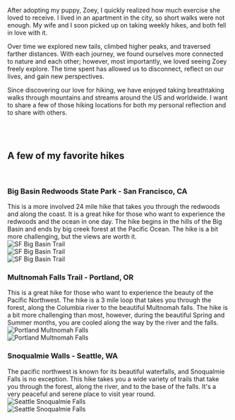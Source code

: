 <p>
  After adopting my puppy, Zoey, I quickly realized how much exercise she loved
  to receive. I lived in an apartment in the city, so short walks were not
  enough. My wife and I soon picked up on taking weekly hikes, and both fell in
  love with it.
</p>
<p>
  Over time we explored new tails, climbed higher peaks, and traversed farther
  distances. With each journey, we found ourselves more connected to nature and
  each other; however, most importantly, we loved seeing Zoey freely explore.
  The time spent has allowed us to disconnect, reflect on our lives, and gain
  new perspectives.
</p>
<p>
  Since discovering our love for hiking, we have enjoyed taking breathtaking
  walks through mountains and streams around the US and worldwide. I want to
  share a few of those hiking locations for both my personal reflection and to
  share with others.
</p>
<br />
<br />

## A few of my favorite hikes

<br />

### Big Basin Redwoods State Park - San Francisco, CA

<div class="markdown-spacer-small"></div>
This is a more involved 24 mile hike that takes you through the redwoods and
along the coast. It is a great hike for those who want to experience the
redwoods and the ocean in one day. The hike begins in the hills of the Big Basin
and ends by big creek forest at the Pacific Ocean. The hike is a bit more
challenging, but the views are worth it.
<div class="markdown-spacer-small"></div>
<div>
  <img
    src="https://res.cloudinary.com/dch8jsjcf/image/upload/v1678900419/likes/hiking/sanfrancisco-bigbasintrail_jpndid.jpg"
    alt="SF Big Basin Trail"
  />
</div>
<div class="markdown-spacer-small"></div>
<div className="markdown-column-grid">
  <div>
    <img
      class="markdown-image-cover"
      src="https://res.cloudinary.com/dch8jsjcf/image/upload/v1678911335/likes/hiking/sanfrancisco-bigbasintrail-03_uh4bfy.jpg"
      alt="SF Big Basin Trail"
    />
  </div>
  <div>
    <img
      class="markdown-image-cover"
      src="https://res.cloudinary.com/dch8jsjcf/image/upload/v1678911335/likes/hiking/sanfrancisco-bigbasintrail-01_p4jmkl.jpg"
      alt="SF Big Basin Trail"
    />
  </div>
</div>

<div class="markdown-spacer"></div>

### Multnomah Falls Trail - Portland, OR

<div class="markdown-spacer-small"></div>
This is a great hike for those who want to experience the beauty of the Pacific
Northwest. The hike is a 3 mile loop that takes you through the forest, along
the Columbia river to the beautiful Multnomah falls. The hike is a bit more
challenging than most, however, during the beautiful Spring and Summer months,
you are cooled along the way by the river and the falls.
<div class="markdown-spacer-small"></div>
<div>
  <img
    src="https://res.cloudinary.com/dch8jsjcf/image/upload/v1678912015/likes/hiking/multnomahfallstrail-map_xftko7.png"
    alt="Portland Multnomah Falls"
  />
</div>
<div class="markdown-spacer-small"></div>
<div>
  <img
    src="https://res.cloudinary.com/dch8jsjcf/image/upload/v1678912095/likes/hiking/multnomahfallstrail-02_gmijll.jpg"
    alt="Portland Multnomah Falls"
  />
</div>

<div class="markdown-spacer"></div>

### Snoqualmie Walls - Seattle, WA

<div class="markdown-spacer-small"></div>
The pacific northwest is known for its beautiful waterfalls, and Snoqualmie
Falls is no exception. This hike takes you a wide variety of trails that take
you through the forest, along the river, and to the base of the falls. It's a
very peaceful and serene place to visit year round.
<div class="markdown-spacer-small"></div>
<div>
  <img
    src="https://res.cloudinary.com/dch8jsjcf/image/upload/v1678912724/likes/hiking/snoqualmie-01_cmxtn0.jpg"
    alt="Seattle Snoqualmie Falls"
  />
</div>
<div class="markdown-spacer-small"></div>
<div>
  <img
    src="https://res.cloudinary.com/dch8jsjcf/image/upload/v1678912755/likes/hiking/snoqualmie-02_toqjpl.jpg"
    alt="Seattle Snoqualmie Falls"
  />
</div>
